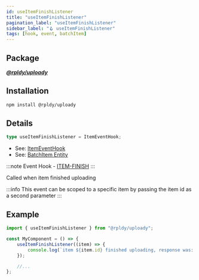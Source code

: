 ```yaml
---
id: useItemFinishListener
title: "useItemFinishListener"
pagination_label: "useItemFinishListener"
sidebar_label: "🪝 useItemFinishListener"
tags: [hook, event, batchItem]
---
```


## Package

**_[@rpldy/uploady](../../packages/rpldy-uploady)_**

## Installation

```bash npm2yarn
npm install @rpldy/uploady
```

## Details

```typescript
type useItemFinishListener = ItemEventHook;
```

- See: [ItemEventHook](../types#itemeventhook)
- See: [BatchItem Entity](../entities#batchitem)

:::note
Event Hook - [ITEM-FINISH](../events#itemFinish)
:::

Called when item finished uploading

:::info
This event can be scoped to a specific item by passing the item id as a second parameter
:::

## Example

```javascript
import { useItemFinishListener } from "@rpldy/uploady";

const MyComponent = () => {
    useItemFinishListener((item) => {
        console.log(`item ${item.id} finished uploading, response was: `, item.uploadResponse, item.uploadStatus);
    });

    //...
};
```
